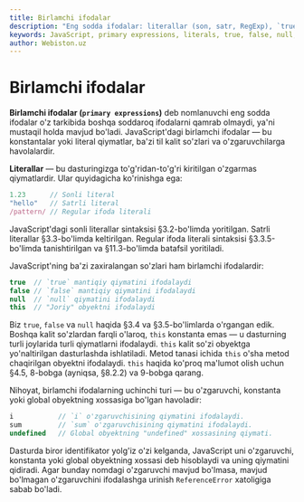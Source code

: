 ```yaml
---
title: Birlamchi ifodalar
description: "Eng sodda ifodalar: literallar (son, satr, RegExp), `true`/`false`, `null`, `this`, identifikatorlar va global havolalar."
keywords: JavaScript, primary expressions, literals, true, false, null, this, identifier, reference
author: Webiston.uz
---
```


# Birlamchi ifodalar

**Birlamchi ifodalar (`primary expressions`)** deb nomlanuvchi eng sodda ifodalar o'z tarkibida boshqa soddaroq ifodalarni qamrab olmaydi, ya'ni mustaqil holda mavjud bo'ladi. JavaScript'dagi birlamchi ifodalar — bu konstantalar yoki literal qiymatlar, ba'zi til kalit so'zlari va o'zgaruvchilarga havolalardir.

**Literallar** — bu dasturingizga to'g'ridan-to'g'ri kiritilgan o'zgarmas qiymatlardir. Ular quyidagicha ko'rinishga ega:

``` js
1.23      // Sonli literal
"hello"   // Satrli literal
/pattern/ // Regular ifoda literali
```

JavaScript'dagi sonli literallar sintaksisi §3.2-bo'limda yoritilgan. Satrli literallar §3.3-bo'limda keltirilgan. Regular ifoda literali sintaksisi §3.3.5-bo'limda tanishtirilgan va §11.3-bo'limda batafsil yoritiladi.

JavaScript'ning ba'zi zaxiralangan so'zlari ham birlamchi ifodalardir:

``` js
true  // `true` mantiqiy qiymatini ifodalaydi
false // `false` mantiqiy qiymatini ifodalaydi
null  // `null` qiymatini ifodalaydi
this  // "Joriy" obyektni ifodalaydi
```

Biz `true`, `false` va `null` haqida §3.4 va §3.5-bo'limlarda o'rgangan edik. Boshqa kalit so'zlardan farqli o'laroq, `this` konstanta emas — u dasturning turli joylarida turli qiymatlarni ifodalaydi. `this` kalit so'zi obyektga yo'naltirilgan dasturlashda ishlatiladi. Metod tanasi ichida `this` o'sha metod chaqirilgan obyektni ifodalaydi. `this` haqida ko'proq ma'lumot olish uchun §4.5, 8-bobga (ayniqsa, §8.2.2) va 9-bobga qarang.

Nihoyat, birlamchi ifodalarning uchinchi turi — bu o'zgaruvchi, konstanta yoki global obyektning xossasiga bo'lgan havoladir:

``` js
i           // `i` o'zgaruvchisining qiymatini ifodalaydi.
sum         // `sum` o'zgaruvchisining qiymatini ifodalaydi.
undefined   // Global obyektning "undefined" xossasining qiymati.
```

Dasturda biror identifikator yolg'iz o'zi kelganda, JavaScript uni o'zgaruvchi, konstanta yoki global obyektning xossasi deb hisoblaydi va uning qiymatini qidiradi. Agar bunday nomdagi o'zgaruvchi mavjud bo'lmasa, mavjud bo'lmagan o'zgaruvchini ifodalashga urinish `ReferenceError` xatoligiga sabab bo'ladi.